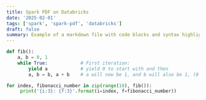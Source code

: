 ```yaml
---
title: Spark PDF on Databricks
date: '2025-02-01'
tags: ['spark', 'spark-pdf', 'databricks']
draft: false
summary: Example of a markdown file with code blocks and syntax highlighting
---
```




```python
def fib():
    a, b = 0, 1
    while True:            # First iteration:
        yield a            # yield 0 to start with and then
        a, b = b, a + b    # a will now be 1, and b will also be 1, (0 + 1)

for index, fibonacci_number in zip(range(10), fib()):
     print('{i:3}: {f:3}'.format(i=index, f=fibonacci_number))
```

